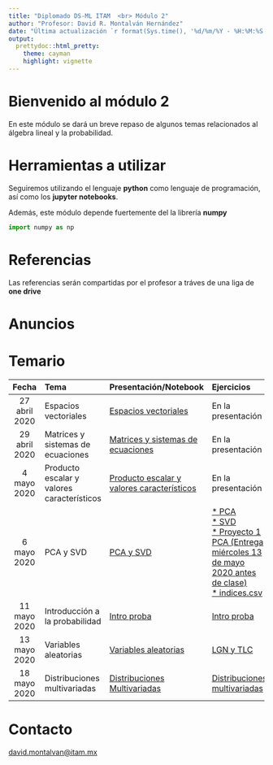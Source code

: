 ```yaml
---
title: "Diplomado DS-ML ITAM  <br> Módulo 2"
author: "Profesor: David R. Montalván Hernández"
date: "Última actualización `r format(Sys.time(), '%d/%m/%Y - %H:%M:%S')`"
output:
  prettydoc::html_pretty:
    theme: cayman
    highlight: vignette
---
```


# **Bienvenido al módulo 2**

En este módulo se dará un breve repaso de algunos temas relacionados al álgebra lineal y la probabilidad. 

# **Herramientas a utilizar**

Seguiremos utilizando el lenguaje **python** como lenguaje de programación, así como los **jupyter notebooks**.

Además, este módulo depende fuertemente del la librería **numpy**

```python
import numpy as np
```

# **Referencias**

Las referencias serán compartidas por el profesor a tráves de una liga de **one drive**

# **Anuncios**

# **Temario**

|Fecha|Tema|Presentación/Notebook|Ejercicios|Soluciones|
|:-----:|:-----|:------------|:----------|:--|
|27 abril 2020|Espacios vectoriales|[Espacios vectoriales](./presentaciones/espacios_vectoriales.html)|En la presentación|Vistas en clase|
|29 abril 2020|Matrices y sistemas de ecuaciones|[Matrices y sistemas de ecuaciones](./presentaciones/matrices_sistemas_ecuaciones.html)|En la presentación|[Producto matrices](./soluciones/producto_matrices.ipynb)|
|4  mayo 2020|Producto escalar y valores característicos|[Producto escalar y valores característicos](./presentaciones/producto_escalar_eig_valores.html)|En la presentación|[* Normas](./soluciones/normas.ipynb) <br>[* Cálculo eig vectores](./soluciones/eig_vectores.ipynb)|
|6  mayo 2020|PCA y SVD|[PCA y SVD](./presentaciones/pca_svd.html)|[* PCA](./ejercicios/PCA_ejercicio.ipynb) <br> [* SVD](./ejercicios/SVD_ejercicio.ipynb) <br> [* Proyecto 1 PCA (Entrega miércoles 13 de mayo 2020 antes de clase)](./proyectos/Proyecto_PCA.ipynb) <br> [* indices.csv](./datos/indices.csv)|[* PCA](./soluciones/PCA_soluciones.ipynb) <br> [* SVD](./soluciones/SVD_soluciones.ipynb) <br> [Solución proyecto 1](./soluciones/Proyecto_PCA_SOLUCION.ipynb)|
|11 mayo 2020|Introducción a la probabilidad|[Intro proba](./presentaciones/intro_proba.html)|[Intro proba](./ejercicios/intro_proba.ipynb)|[Intro proba soluciones](./soluciones/intro_proba_soluciones.ipynb)|
|13 mayo 2020|Variables aleatorias|[Variables aleatorias](./presentaciones/variables_aleatorias.html)|[LGN y TLC](./ejercicios/LGN_TLC.ipynb)|[LGN y TLC soluciones](./soluciones/LGN_TLC_soluciones.ipynb)|
|18 mayo 2020|Distribuciones multivariadas|[Distribuciones Multivariadas](./presentaciones/distribuciones_multivariadas.html)|[Distribuciones multivariadas](./ejercicios/distribuciones_multivariadas.ipynb)|[Distribuciones multivariadas soluciones](./soluciones/distribuciones_multivariadas_soluciones.ipynb)|


# **Contacto**
[david.montalvan@itam.mx](mailto:david.montalvan@itam.mx)

